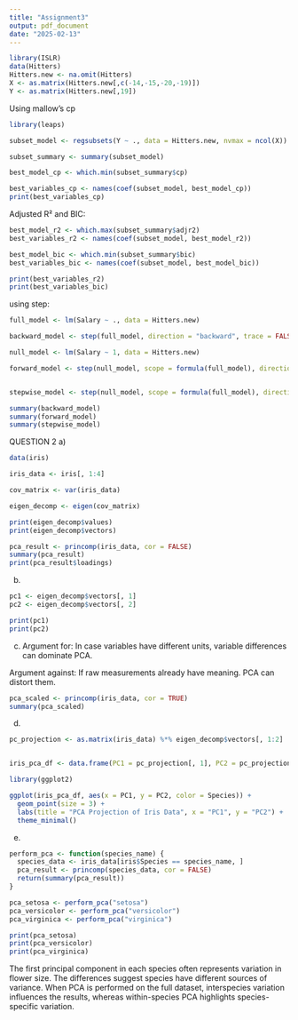 ---
title: "Assignment3"
output: pdf_document
date: "2025-02-13"
---

```{r setup, include=FALSE}
library(ISLR)
data(Hitters)
Hitters.new <- na.omit(Hitters)
X <- as.matrix(Hitters.new[,c(-14,-15,-20,-19)])
Y <- as.matrix(Hitters.new[,19])

```

Using mallow's cp
```{r}
library(leaps)

subset_model <- regsubsets(Y ~ ., data = Hitters.new, nvmax = ncol(X))

subset_summary <- summary(subset_model)

best_model_cp <- which.min(subset_summary$cp)

best_variables_cp <- names(coef(subset_model, best_model_cp))
print(best_variables_cp)

```

Adjusted R² and BIC:
```{r}
best_model_r2 <- which.max(subset_summary$adjr2)
best_variables_r2 <- names(coef(subset_model, best_model_r2))

best_model_bic <- which.min(subset_summary$bic)
best_variables_bic <- names(coef(subset_model, best_model_bic))

print(best_variables_r2)  
print(best_variables_bic) 

```

using step:
```{r}
full_model <- lm(Salary ~ ., data = Hitters.new)

backward_model <- step(full_model, direction = "backward", trace = FALSE)

null_model <- lm(Salary ~ 1, data = Hitters.new)

forward_model <- step(null_model, scope = formula(full_model), direction = "forward", trace = FALSE)


stepwise_model <- step(null_model, scope = formula(full_model), direction = "both", trace = FALSE)

summary(backward_model)
summary(forward_model)
summary(stepwise_model)

```

QUESTION 2
a)
```{r}
data(iris)

iris_data <- iris[, 1:4]

cov_matrix <- var(iris_data)

eigen_decomp <- eigen(cov_matrix)

print(eigen_decomp$values)
print(eigen_decomp$vectors)

pca_result <- princomp(iris_data, cor = FALSE)
summary(pca_result)  
print(pca_result$loadings)

```

b)
```{r}

pc1 <- eigen_decomp$vectors[, 1]
pc2 <- eigen_decomp$vectors[, 2]

print(pc1)  
print(pc2)  

```

c)
Argument for:
In case variables have different units, variable differences can dominate PCA.

Argument against: 
If raw measurements already have meaning. PCA can distort them.

```{r}
pca_scaled <- princomp(iris_data, cor = TRUE)
summary(pca_scaled)

```

d)
```{r}
pc_projection <- as.matrix(iris_data) %*% eigen_decomp$vectors[, 1:2]


iris_pca_df <- data.frame(PC1 = pc_projection[, 1], PC2 = pc_projection[, 2], Species = iris$Species)

library(ggplot2)

ggplot(iris_pca_df, aes(x = PC1, y = PC2, color = Species)) +
  geom_point(size = 3) +
  labs(title = "PCA Projection of Iris Data", x = "PC1", y = "PC2") +
  theme_minimal()

```

e)
```{r}
perform_pca <- function(species_name) {
  species_data <- iris_data[iris$Species == species_name, ]
  pca_result <- princomp(species_data, cor = FALSE)
  return(summary(pca_result))
}

pca_setosa <- perform_pca("setosa")
pca_versicolor <- perform_pca("versicolor")
pca_virginica <- perform_pca("virginica")

print(pca_setosa)
print(pca_versicolor)
print(pca_virginica)

```
The first principal component in each species often represents variation in flower size.
The differences suggest species have different sources of variance.
When PCA is performed on the full dataset, interspecies variation influences the results, whereas within-species PCA highlights species-specific variation.
